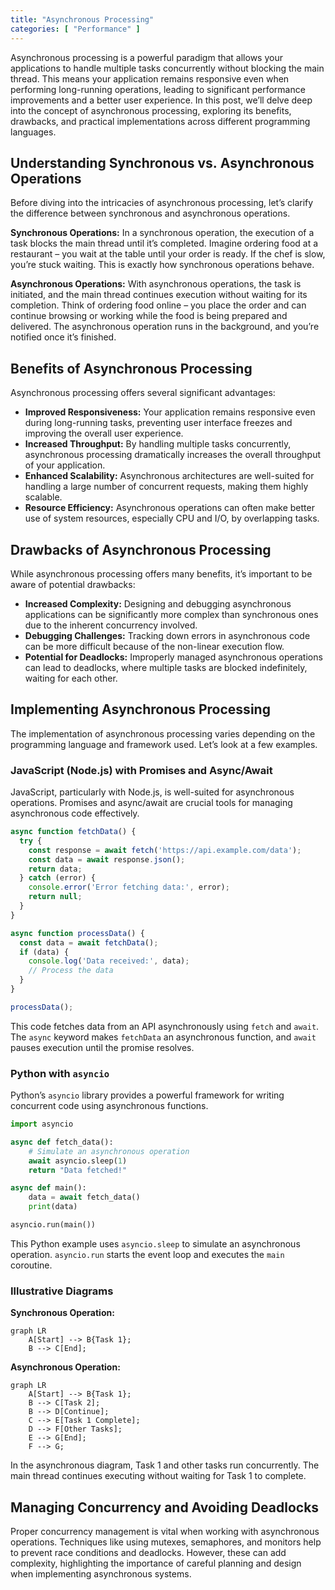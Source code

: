 ```yaml
---
title: "Asynchronous Processing"
categories: [ "Performance" ]
---
```



Asynchronous processing is a powerful paradigm that allows your applications to handle multiple tasks concurrently without blocking the main thread.  This means your application remains responsive even when performing long-running operations, leading to significant performance improvements and a better user experience.  In this post, we'll delve deep into the concept of asynchronous processing, exploring its benefits, drawbacks, and practical implementations across different programming languages.


## Understanding Synchronous vs. Asynchronous Operations

Before diving into the intricacies of asynchronous processing, let's clarify the difference between synchronous and asynchronous operations.

**Synchronous Operations:** In a synchronous operation, the execution of a task blocks the main thread until it's completed.  Imagine ordering food at a restaurant – you wait at the table until your order is ready.  If the chef is slow, you're stuck waiting.  This is exactly how synchronous operations behave.

**Asynchronous Operations:**  With asynchronous operations, the task is initiated, and the main thread continues execution without waiting for its completion.  Think of ordering food online – you place the order and can continue browsing or working while the food is being prepared and delivered.  The asynchronous operation runs in the background, and you're notified once it's finished.


## Benefits of Asynchronous Processing

Asynchronous processing offers several significant advantages:

* **Improved Responsiveness:** Your application remains responsive even during long-running tasks, preventing user interface freezes and improving the overall user experience.
* **Increased Throughput:** By handling multiple tasks concurrently, asynchronous processing dramatically increases the overall throughput of your application.
* **Enhanced Scalability:** Asynchronous architectures are well-suited for handling a large number of concurrent requests, making them highly scalable.
* **Resource Efficiency:**  Asynchronous operations can often make better use of system resources, especially CPU and I/O, by overlapping tasks.


## Drawbacks of Asynchronous Processing

While asynchronous processing offers many benefits, it's important to be aware of potential drawbacks:

* **Increased Complexity:**  Designing and debugging asynchronous applications can be significantly more complex than synchronous ones due to the inherent concurrency involved.
* **Debugging Challenges:** Tracking down errors in asynchronous code can be more difficult because of the non-linear execution flow.
* **Potential for Deadlocks:** Improperly managed asynchronous operations can lead to deadlocks, where multiple tasks are blocked indefinitely, waiting for each other.


## Implementing Asynchronous Processing

The implementation of asynchronous processing varies depending on the programming language and framework used. Let's look at a few examples.


### JavaScript (Node.js) with Promises and Async/Await

JavaScript, particularly with Node.js, is well-suited for asynchronous operations.  Promises and async/await are crucial tools for managing asynchronous code effectively.

```javascript
async function fetchData() {
  try {
    const response = await fetch('https://api.example.com/data');
    const data = await response.json();
    return data;
  } catch (error) {
    console.error('Error fetching data:', error);
    return null;
  }
}

async function processData() {
  const data = await fetchData();
  if (data) {
    console.log('Data received:', data);
    // Process the data
  }
}

processData();
```

This code fetches data from an API asynchronously using `fetch` and `await`.  The `async` keyword makes `fetchData` an asynchronous function, and `await` pauses execution until the promise resolves.


### Python with `asyncio`

Python's `asyncio` library provides a powerful framework for writing concurrent code using asynchronous functions.

```python
import asyncio

async def fetch_data():
    # Simulate an asynchronous operation
    await asyncio.sleep(1)
    return "Data fetched!"

async def main():
    data = await fetch_data()
    print(data)

asyncio.run(main())
```

This Python example uses `asyncio.sleep` to simulate an asynchronous operation. `asyncio.run` starts the event loop and executes the `main` coroutine.


### Illustrative Diagrams

**Synchronous Operation:**

```mermaid
graph LR
    A[Start] --> B{Task 1};
    B --> C[End];
```

**Asynchronous Operation:**

```mermaid
graph LR
    A[Start] --> B{Task 1};
    B --> C[Task 2];
    B --> D[Continue];
    C --> E[Task 1 Complete];
    D --> F[Other Tasks];
    E --> G[End];
    F --> G;
```

In the asynchronous diagram, Task 1 and other tasks run concurrently.  The main thread continues executing without waiting for Task 1 to complete.


##  Managing Concurrency and Avoiding Deadlocks

Proper concurrency management is vital when working with asynchronous operations. Techniques like using mutexes, semaphores, and monitors help to prevent race conditions and deadlocks.  However,  these can add complexity, highlighting the importance of careful planning and design when implementing asynchronous systems.





